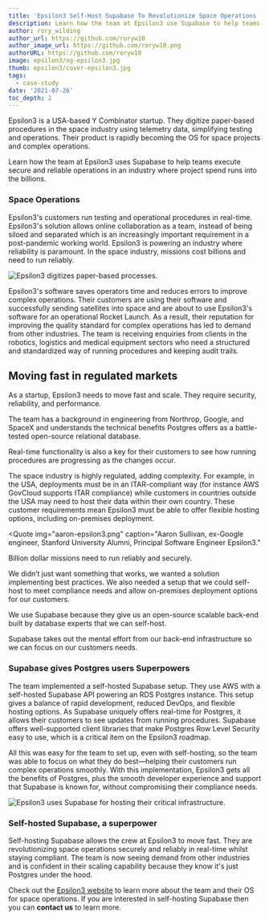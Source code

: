 ```yaml
---
title: 'Epsilon3 Self-Host Supabase To Revolutionize Space Operations '
description: Learn how the team at Epsilon3 use Supabase to help teams execute secure and reliable operations in an industry that project spend runs into the billions.
author: rory_wilding
author_url: https://github.com/roryw10
author_image_url: https://github.com/roryw10.png
authorURL: https://github.com/roryw10
image: epsilon3/og-epsilon3.jpg
thumb: epsilon3/cover-epsilon3.jpg
tags:
  - case-study
date: '2021-07-26'
toc_depth: 2
---
```


Epsilon3 is a USA-based Y Combinator startup. They digitize paper-based procedures in the space industry using telemetry data, 
simplifying testing and operations. Their product is rapidly becoming the OS for space projects and complex operations.

Learn how the team at Epsilon3 uses Supabase to help teams execute secure and reliable operations in an industry where project 
spend runs into the billions.

### Space Operations

Epsilon3's customers run testing and operational procedures in real-time. Epsilon3's solution allows online collaboration as a team, 
instead of being siloed and separated which is an increasingly important requirement in a post-pandemic working world. 
Epsilon3 is powering an industry where reliability is paramount. In the space industry, missions cost billions and need to run reliably.

![Epsilon3 digitizes paper-based processes.](/new/images/blog/epsilon3/epsilon3-product.gif)

Epsilon3's software saves operators time and reduces errors to improve complex operations. Their customers are using their software and 
successfully sending satellites into space and are about to use Epsilon3's software for an operational Rocket Launch. As a result, their 
reputation for improving the quality standard for complex operations has led to demand from other industries. The team is receiving 
enquiries from clients in the robotics, logistics and medical equipment sectors who need a structured and standardized way of running 
procedures and keeping audit trails.

## Moving fast in regulated markets

As a startup, Epsilon3 needs to move fast and scale. They require security, reliability, and performance.

The team has a background in engineering from Northrop, Google, and SpaceX and understands the technical benefits Postgres offers as a 
battle-tested open-source relational database.

Real-time functionality is also a key for their customers to see how running procedures are progressing as the changes occur.

The space industry is highly regulated, adding complexity. For example, in the USA, deployments must be in an ITAR-compliant way 
(for instance AWS GovCloud supports ITAR compliance) while customers in countries outside the USA may need to host their data within their own 
country. These customer requirements mean Epsilon3 must be able to offer flexible hosting options, including on-premises deployment.

<Quote
  img="aaron-epsilon3.png"
  caption="Aaron Sullivan, ex-Google engineer, Stanford University Alumni, Principal Software Engineer Epsilon3."
>
  <p>Billion dollar missions need to run reliably and securely.</p>
  <p>
    We didn’t just want something that works, we wanted a solution implementing best practices. We
    also needed a setup that we could self-host to meet compliance needs and allow on-premises
    deployment options for our customers.
  </p>
  <p>
    We use Supabase because they give us an open-source scalable back-end built by database experts
    that we can self-host.
  </p>
  <p>
    Supabase takes out the mental effort from our back-end infrastructure so we can focus on our
    customers needs.
  </p>
</Quote>

### Supabase gives Postgres users Superpowers

The team implemented a self-hosted Supabase setup. They use AWS with a self-hosted Supabase API powering an RDS Postgres instance. 
This setup gives a balance of rapid development, reduced DevOps, and flexible hosting options. As Supabase uniquely offers real-time for 
Postgres, it allows their customers to see updates from running procedures. Supabase offers well-supported client libraries that make 
Postgres Row Level Security easy to use, which is a critical item on the Epsilon3 roadmap.

All this was easy for the team to set up, even with self-hosting, so the team was able to focus on what they do best&mdash;helping their customers 
run complex operations smoothly. With this implementation, Epsilon3 gets all the benefits of Postgres, plus the smooth developer experience and 
support that Supabase is known for, without compromising their compliance needs.

![Epsilon3 uses Supabase for hosting their critical infrastructure.](/new/images/blog/epsilon3/supabase-epsilon3-architecture.png)

### Self-hosted Supabase, a superpower

Self-hosting Supabase allows the crew at Epsilon3 to move fast. They are revolutionizing space operations securely and reliably in real-time whilst 
staying compliant. The team is now seeing demand from other industries and is confident in their scaling capability because they know it's 
just Postgres under the hood. 

Check out the [Epsilon3 website](https://www.epsilon3.io/) to learn more about the team and their OS for space operations. If you are interested 
in self-hosting Supabase then you can **contact us** to learn more.
